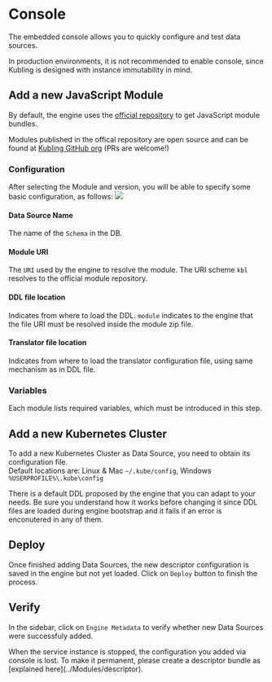 
# Console

The embedded console allows you to quickly configure and test data sources.

<Callout type="warning">
  In production environments, it is not recommended to enable console, since Kubling is designed with instance immutability in mind.
</Callout>

## Add a new JavaScript Module

By default, the engine uses the [official repository](https://repo.kubling.com/api/v1/query) to get JavaScript module bundles.

Modules published in the offical repository are open source and can be found at [Kubling GitHub org](https://github.com/orgs/kubling-community/repositories) (PRs are welcome!)<br/>

### Configuration

After selecting the Module and version, you will be able to specify some basic configuration, as follows:
![](../../public/img/console-conf.png)

#### Data Source Name

The name of the `Schema` in the DB.

#### Module URI

The `URI` used by the engine to resolve the module. The URI scheme `kbl` resolves to the official module repository.

#### DDL file location

Indicates from where to load the DDL. `module` indicates to the engine that the file URI must be resolved inside the module zip file.

#### Translator file location

Indicates from where to load the translator configuration file, using same mechanism as in DDL file.

### Variables

Each module lists required variables, which must be introduced in this step.

## Add a new Kubernetes Cluster

To add a new Kubernetes Cluster as Data Source, you need to obtain its configuration file.<br/>
Default locations are: Linux & Mac `~/.kube/config`, Windows `%USERPROFILE%\.kube\config`

There is a default DDL proposed by the engine that you can adapt to your needs. Be sure you understand how it works before changing it 
since DDL files are loaded during engine bootstrap and it fails if an error is enconutered in any of them.

## Deploy

Once finished adding Data Sources, the new descriptor configuration is saved in the engine but not yet loaded.
Click on `Deploy` button to finish the process.

## Verify

In the sidebar, click on `Engine Metadata` to verify whether new Data Sources were successfuly added.

<Callout>
  When the service instance is stopped, the configuration you added via console is lost. To make it permanent, please create a descriptor bundle 
  as [explained here](../Modules/descriptor).
</Callout>